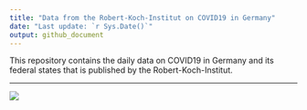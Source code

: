 ```yaml
---
title: "Data from the Robert-Koch-Institut on COVID19 in Germany"
date: "Last update: `r Sys.Date()`"
output: github_document
---
```


This repository contains the daily data on COVID19 in Germany and its federal states that is published by the Robert-Koch-Institut.


***

<img src="plots/covid19-deu-rki-entwicklung.png">